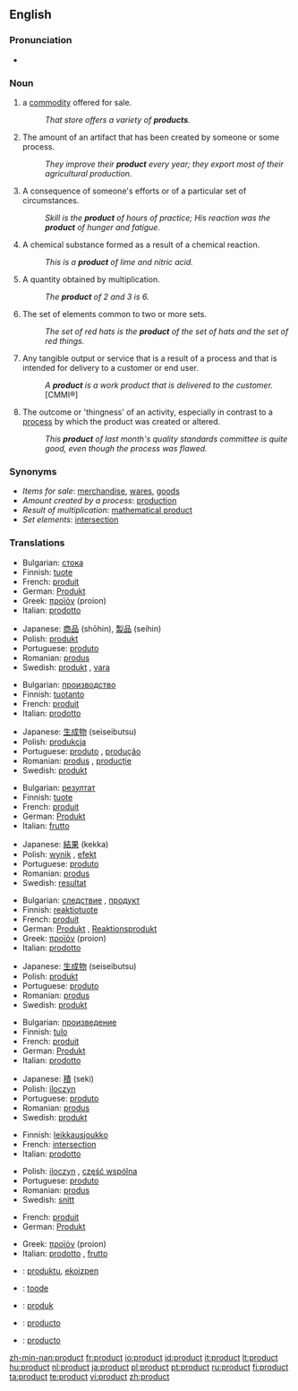==English==

===Pronunciation===
*{{audio|en-us-product.ogg|Audio (US)}}

===Noun===
{{en-noun}}

# a [[commodity]] offered for sale.
#: ''That store offers a variety of '''products'''.''
# The amount of an artifact that has been created by someone or some process.
#: ''They improve their '''product''' every year; they export most of their agricultural production.''
# A consequence of someone's efforts or of a particular set of circumstances.
#: ''Skill is the '''product''' of hours of practice; His reaction was the '''product''' of hunger and fatigue.''
# A chemical substance formed as a result of a chemical reaction.
#: ''This is a '''product''' of lime and nitric acid.''
# {{math}} A quantity obtained by multiplication.
#: ''The '''product''' of 2 and 3 is 6.''
# The set of elements common to two or more sets.
#: ''The set of red hats is the '''product''' of the set of hats and the set of red things.''
# Any tangible output or service that is a result of a process and that is intended for delivery to a customer or end user.
#: ''A '''product''' is a work product that is delivered to the customer.'' [CMMI®]
# The outcome or 'thingness' of an activity, especially in contrast to a [[process]] by which the product was created or altered.
#: ''This '''product''' of last month's quality standards committee is quite good, even though the process was flawed.''

===Synonyms===
*''Items for sale'': [[merchandise]], [[wares]], [[goods]]
*''Amount created by a process'': [[production]]
*''Result of multiplication'': [[mathematical product]]
*''Set elements'': [[intersection]]

===Translations===
{{rfc-level|Translations at L3+ (AutoFormat would have corrected level of Synonyms)}}
{{trans-top|commodity for sale}}
*Bulgarian: [[стока]] {{f}}
*Finnish: [[tuote]]
*French: [[produit]] {{m}}
*German: [[Produkt]] {{n}}
*Greek: [[προϊόν]] (proion) {{n}}
*Italian: [[prodotto]] {{m}}
{{trans-mid}}
*Japanese: [[商品]] (shōhin), [[製品]] (seihin)
*Polish: [[produkt]] {{m}}
*Portuguese: [[produto]] {{m}}
*Romanian: [[produs]] {{n}}
*Swedish: [[produkt]] {{c}}, [[vara]] {{c}}
{{trans-bottom}}

{{trans-top|amount created by a process}}
*Bulgarian: [[производство]] {{n}}
*Finnish: [[tuotanto]]
*French: [[produit]] {{m}}
*Italian: [[prodotto]] {{m}}
{{trans-mid}}
*Japanese: [[生成物]] (seiseibutsu)
*Polish: [[produkcja]] {{f}}
*Portuguese: [[produto]] {{m}}, [[produção]] {{f}}
*Romanian: [[produs]] {{n}}, [[producţie]] {{f}}
*Swedish: [[produkt]] {{c}}
{{trans-bottom}}

{{trans-top|consequence of efforts}}
*Bulgarian: [[резултат]] {{m}}
*Finnish: [[tuote]]
*French: [[produit]] {{m}}
*German: [[Produkt]] {{n}}
*Italian: [[frutto]] {{m}}
{{trans-mid}}
*Japanese: [[結果]] (kekka)
*Polish: [[wynik]] {{m}}, [[efekt]] {{m}}
*Portuguese: [[produto]] {{m}}
*Romanian: [[produs]] {{n}}
*Swedish: [[resultat]] {{n}}
{{trans-bottom}}

{{trans-top|result of chemical reaction}}
*Bulgarian: [[следствие]] {{n}}, [[продукт]] {{m}}
*Finnish: [[reaktiotuote]]
*French: [[produit]] {{m}}
*German: [[Produkt]] {{n}}, [[Reaktionsprodukt]] {{n}}
*Greek: [[προϊόν]] (proion) {{n}}
*Italian: [[prodotto]] {{m}}
{{trans-mid}}
*Japanese: [[生成物]] (seiseibutsu)
*Polish: [[produkt]] {{m}}
*Portuguese: [[produto]] {{m}}
*Romanian: [[produs]] {{n}}
*Swedish: [[produkt]] {{c}}
{{trans-bottom}}

{{trans-top|multiplication result}}
*Bulgarian: [[произведение]] {{n}}
*Finnish: [[tulo]]
*French: [[produit]] {{m}}
*German: [[Produkt]] {{n}}
*Italian: [[prodotto]] {{m}}
{{trans-mid}}
*Japanese: [[積]] (seki)
*Polish: [[iloczyn]] {{m}}
*Portuguese: [[produto]] {{m}}
*Romanian: [[produs]] {{n}}
*Swedish: [[produkt]] {{c}}
{{trans-bottom}}

{{trans-top|set elements}}
*Finnish: [[leikkausjoukko]]
*French: [[intersection]] {{f}}
*Italian: [[prodotto]] {{m}}
{{trans-mid}}
*Polish: [[iloczyn]] {{m}}, [[część wspólna]] {{f}}
*Portuguese: [[produto]] {{m}}
*Romanian: [[produs]] {{n}}
*Swedish: [[snitt]] {{n}}
{{trans-bottom}}

{{trans-top|any tangible output}}
*French: [[produit]] {{m}}
*German: [[Produkt]] {{n}}
{{trans-mid}}
*Greek: [[προϊόν]] (proion) {{n}}
*Italian: [[prodotto]] {{m}}, [[frutto]] {{m}}
{{trans-bottom}}

{{checktrans}}
{{trans-top|Translations to be categorised}}
*{{ttbc|Basque}}: [[produktu]], [[ekoizpen]]
*{{ttbc|Estonian}}: [[toode]]
*{{ttbc|Indonesian}}: [[produk]]
{{trans-mid}}
*{{ttbc|Interlingua}}: [[producto]]
*{{ttbc|Spanish}}: [[producto]] {{m}}
{{trans-bottom}}

[[zh-min-nan:product]]
[[fr:product]]
[[io:product]]
[[id:product]]
[[it:product]]
[[lt:product]]
[[hu:product]]
[[nl:product]]
[[ja:product]]
[[pl:product]]
[[pt:product]]
[[ru:product]]
[[fi:product]]
[[ta:product]]
[[te:product]]
[[vi:product]]
[[zh:product]]